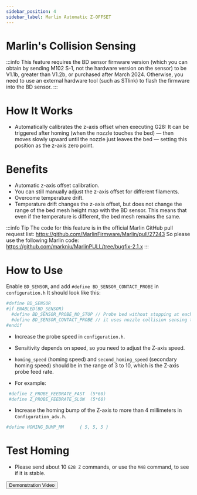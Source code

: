 ```yaml
---
sidebar_position: 4
sidebar_label: Marlin Automatic Z-OFFSET
---
```


# Marlin's Collision Sensing

:::info
This feature requires the BD sensor firmware version (which you can obtain by sending M102 S-1, not the hardware version on the sensor) to be V1.1b, greater than V1.2b, or purchased after March 2024. Otherwise, you need to use an external hardware tool (such as STlink) to flash the firmware into the BD sensor.
:::

# How It Works

* Automatically calibrates the z-axis offset when executing G28: It can be triggered after homing (when the nozzle touches the bed) — then moves slowly upward until the nozzle just leaves the bed — setting this position as the z-axis zero point.

# Benefits

* Automatic z-axis offset calibration.
* You can still manually adjust the z-axis offset for different filaments.
* Overcome temperature drift.
* Temperature drift changes the z-axis offset, but does not change the range of the bed mesh height map with the BD sensor. This means that even if the temperature is different, the bed mesh remains the same.

:::info Tip
The code for this feature is in the official Marlin GitHub pull request list: https://github.com/MarlinFirmware/Marlin/pull/27243
So please use the following Marlin code: https://github.com/markniu/MarlinPULL/tree/bugfix-2.1.x
:::

# How to Use

Enable `BD_SENSOR`, and add `#define BD_SENSOR_CONTACT_PROBE` in `configuration.h`
It should look like this:

``` bash
#define BD_SENSOR
#if ENABLED(BD_SENSOR)
  #define BD_SENSOR_PROBE_NO_STOP // Probe bed without stopping at each probe point
  #define BD_SENSOR_CONTACT_PROBE // it uses nozzle collision sensing to probe while homing
#endif
```
* Increase the probe speed in `configuration.h`.

* Sensitivity depends on speed, so you need to adjust the Z-axis speed.
* `homing_speed` (homing speed) and `second_homing_speed` (secondary homing speed) should be in the range of 3 to 10, which is the Z-axis probe feed rate.
* For example:
``` bash
 #define Z_PROBE_FEEDRATE_FAST  (5*60)
 #define Z_PROBE_FEEDRATE_SLOW  (5*60)
```
* Increase the homing bump of the Z-axis to more than 4 millimeters in `Configuration_adv.h`.
``` bash
#define HOMING_BUMP_MM      { 5, 5, 5 } 
```
# Test Homing
* Please send about 10 `G28 Z` commands, or use the `M48` command, to see if it is stable.

<Button variant="contained" disableElevation component="a" rel="noopener" href="https://www.youtube.com/watch?v=DzmGyJNS9bY">Demonstration Video</Button>
